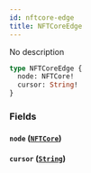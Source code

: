 ```yaml
---
id: nftcore-edge
title: NFTCoreEdge
---
```



No description

```graphql
type NFTCoreEdge {
  node: NFTCore!
  cursor: String!
}
```


### Fields

#### `node` ([`NFTCore`](../../references/objects/nftcore))




#### `cursor` ([`String`](../../references/scalars/string))






